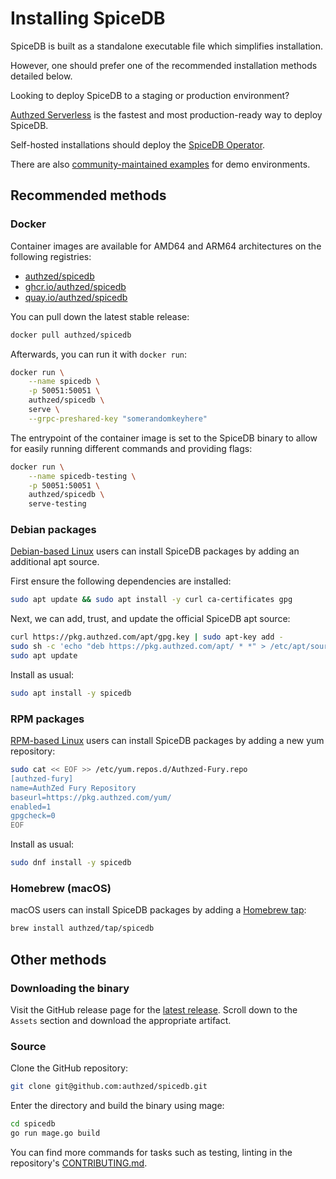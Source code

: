 
# Installing SpiceDB

SpiceDB is built as a standalone executable file which simplifies installation.

However, one should prefer one of the recommended installation methods detailed below.

<Callout type="info">
  Looking to deploy SpiceDB to a staging or production environment?

  [Authzed Serverless] is the fastest and most production-ready way to deploy SpiceDB.

  Self-hosted installations should deploy the [SpiceDB Operator].

  There are also [community-maintained examples] for demo environments.

  [Authzed Serverless]: https://app.authzed.com
  [SpiceDB Operator]: /spicedb/ops/deploying-spicedb-operator
  [community-maintained examples]: https://github.com/authzed/examples
</Callout>

## Recommended methods

### Docker

Container images are available for AMD64 and ARM64 architectures on the following registries:

- [authzed/spicedb](https://hub.docker.com/r/authzed/spicedb)
- [ghcr.io/authzed/spicedb](https://github.com/authzed/spicedb/pkgs/container/spicedb)
- [quay.io/authzed/spicedb](https://quay.io/authzed/spicedb)

You can pull down the latest stable release:

```sh
docker pull authzed/spicedb
```

Afterwards, you can run it with `docker run`:

```sh
docker run \
    --name spicedb \
    -p 50051:50051 \
    authzed/spicedb \
    serve \
    --grpc-preshared-key "somerandomkeyhere"
```

The entrypoint of the container image is set to the SpiceDB binary to allow for easily running different commands and providing flags:

```sh
docker run \
    --name spicedb-testing \
    -p 50051:50051 \
    authzed/spicedb \
    serve-testing
```

### Debian packages

[Debian-based Linux] users can install SpiceDB packages by adding an additional apt source.

First ensure the following dependencies are installed:

```sh
sudo apt update && sudo apt install -y curl ca-certificates gpg
```

Next, we can add, trust, and update the official SpiceDB apt source:

```sh
curl https://pkg.authzed.com/apt/gpg.key | sudo apt-key add -
sudo sh -c 'echo "deb https://pkg.authzed.com/apt/ * *" > /etc/apt/sources.list.d/authzed.list'
sudo apt update
```

Install as usual:

```sh
sudo apt install -y spicedb
```

[Debian-based Linux]: https://en.wikipedia.org/wiki/List_of_Linux_distributions#Debian-based

### RPM packages

[RPM-based Linux] users can install SpiceDB packages by adding a new yum repository:

```sh
sudo cat << EOF >> /etc/yum.repos.d/Authzed-Fury.repo
[authzed-fury]
name=AuthZed Fury Repository
baseurl=https://pkg.authzed.com/yum/
enabled=1
gpgcheck=0
EOF
```

Install as usual:

```sh
sudo dnf install -y spicedb
```

[RPM-based Linux]: https://en.wikipedia.org/wiki/List_of_Linux_distributions#RPM-based

### Homebrew (macOS)

macOS users can install SpiceDB packages by adding a [Homebrew tap]:

```sh
brew install authzed/tap/spicedb
```

[Homebrew tap]: https://docs.brew.sh/Taps

## Other methods

### Downloading the binary

Visit the GitHub release page for the [latest release](https://github.com/authzed/spicedb/releases/latest).
Scroll down to the `Assets` section and download the appropriate artifact.

### Source

Clone the GitHub repository:

```sh
git clone git@github.com:authzed/spicedb.git
```

Enter the directory and build the binary using mage:

```sh
cd spicedb
go run mage.go build
```

You can find more commands for tasks such as testing, linting in the repository's [CONTRIBUTING.md].

[CONTRIBUTING.md]: https://github.com/authzed/spicedb/blob/main/CONTRIBUTING.md
